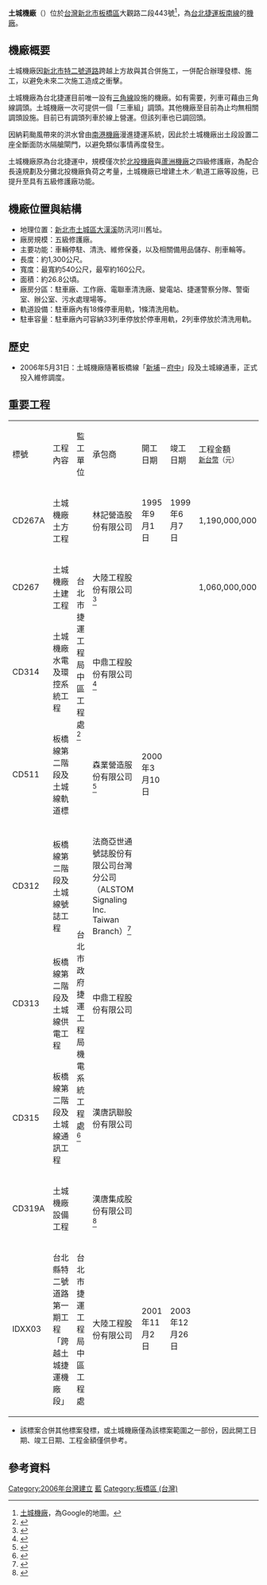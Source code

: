 {{noteTA
|G1=Transport
|T=zh-hant:土城機廠;zh-hans:土城机厂;
|1=zh-hant:土城機廠;zh-hans:土城机厂;
}}
'''土城機廠'''（{{lang-en|Tucheng Depot}}）位於[[臺灣|台灣]][[新北市|新北市]][[板橋區_(台灣)|板橋區]]大觀路二段443號<ref>[https://www.google.ca/maps/place/土城機廠/@24.993416,121.4421379,17.23z/data=!4m8!1m2!2m1!1z5Zyf5Z-O5qmf5bug!3m4!1s0x34681d4a34172081:0x7819e879b33f31bb!8m2!3d24.9932381!4d121.4421608?hl=zh-TW 土城機廠]，為Google的地圖。</ref>，為[[台北捷運|台北捷運]][[板南線|板南線]]的[[機廠|機廠]]。

==機廠概要==
土城機廠因[[台65線|新北市特二號道路]]跨越上方故與其合併施工，一併配合辦理發標、施工，以避免未來二次施工造成之衝擊。

土城機廠為台北捷運目前唯一設有[[三角線|三角線]]設施的機廠。如有需要，列車可藉由三角線調頭。土城機廠一次可提供一個「三車組」調頭。其他機廠至目前為止均無相關調頭設施。目前已有調頭列車於線上營運。但該列車也已調回頭。

因納莉颱風帶來的洪水曾由[[南港機廠|南港機廠]]漫進捷運系統，因此於土城機廠出土段設置二座全斷面防水隔艙閘門，以避免類似事情再度發生。

土城機廠原為台北捷運中，規模僅次於[[北投機廠|北投機廠]]與[[蘆洲機廠|蘆洲機廠]]之四級修護廠，為配合長遠規劃及分攤北投機廠負荷之考量，土城機廠已增建土木／軌道工廠等設施，已提升至具有五級修護廠功能。

==機廠位置與結構==
* 地理位置：[[新北市|新北市]][[土城區|土城區]][[大漢溪|大漢溪]]防汛河川舊址。
* 廠房規模：五級修護廠。
* 主要功能：車輛停駐、清洗、維修保養，以及相關備用品儲存、削車輪等。
* 長度：約1,300公尺。
* 寬度：最寬約540公尺，最窄約160公尺。
* 面積：約26.8公頃。
* 廠房分區：駐車廠、工作廠、電聯車清洗廠、變電站、捷運警察分隊、警衛室、辦公室、污水處理場等。
* 軌道設備：駐車廠內有18條停車用軌，1條清洗用軌。
* 駐車容量：駐車廠內可容納33列車停放於停車用軌，2列車停放於清洗用軌。

==歷史==
*2006年5月31日：土城機廠隨著板橋線「[[新埔站_(新北市)|新埔]]－[[府中站_(臺灣)|府中]]」段及土城線通車，正式投入維修調度。

==重要工程==
<!--部份資料查不到或欠缺，歡迎補充。-->
{| class="wikitable"
|-
| 標號
| 工程內容
| 監工單位
| 承包商
| 開工日期
| 竣工日期
| 工程金額<br /><small>[[新台幣|新台幣]]（元）</small>
|-
| CD267A
| 土城機廠土方工程
| rowspan=4 | 台北市捷運工程局中區工程處<ref>{{Cite web |url=http://www.cdpo.dorts.gov.tw/ |title=台北市捷運工程局中區工程處 |accessdate=2006-04-20 |archive-date=2006-04-20 |archive-url=https://web.archive.org/web/20060420070137/http://www.cdpo.dorts.gov.tw/ |dead-url=no }}</ref>
| 林記營造股份有限公司
| 1995年9月1日
| 1999年6月7日
| align="right" | 1,190,000,000
|-
| CD267
| 土城機廠土建工程
| 大陸工程股份有限公司<ref>{{Cite web |url=http://www.cec.com.tw/ |title=大陸工程股份有限公司 |access-date=2006-04-20 |archive-url=https://web.archive.org/web/20060415124043/http://www.cec.com.tw/ |archive-date=2006-04-15 |dead-url=yes }}</ref>
| 
| 
| align="right" | 1,060,000,000
|-
| CD314
| 土城機廠水電及環控系統工程
| 中鼎工程股份有限公司<ref>{{Cite web |url=http://www.ctci.com.tw/ |title=中鼎工程股份有限公司 |accessdate=2006-04-20 |archive-date=2019-12-10 |archive-url=https://web.archive.org/web/20191210204519/http://www.ctci.com.tw/ |dead-url=no }}</ref>
| 
| 
| align="right" | 
|-
| CD511{{ref|1}}
| 板橋線第二階段及土城線軌道標
| 森業營造服份有限公司<ref>{{Cite web |url=http://www.senyeh.com.tw/ |title=森業營造服份有限公司 |accessdate=2006-04-20 |archive-date=2014-05-16 |archive-url=https://web.archive.org/web/20140516195855/http://senyeh.com.tw/ |dead-url=yes }}</ref>
| 2000年3月10日
| 
| align="right" | 
|-
| CD312{{ref|1}}
| 板橋線第二階段及土城線號誌工程
| rowspan=4 | 台北市政府捷運工程局機電系統工程處<ref>{{Cite web |url=http://www.semp.dorts.gov.tw/ |title=台北市政府捷運工程局機電系統工程處 |accessdate=2014-10-08 |archive-date=2014-10-08 |archive-url=https://web.archive.org/web/20141008124947/http://www.semp.dorts.gov.tw/ |dead-url=no }}</ref>
| 法商亞世通號誌股份有限公司台灣分公司 （ALSTOM Signaling Inc. Taiwan Branch）<ref>{{Cite web |url=http://www.alstom.com/ |title=法商亞世通號誌股份有限公司台灣分公司 （ALSTOM Signaling Inc. Taiwan Branch） |accessdate=2020-10-04 |archive-date=2004-11-26 |archive-url=https://web.archive.org/web/20041126094400/http://www.transport.alstom.com/ |dead-url=yes }}</ref>
| 
| 
| align="right" | 
|-
| CD313{{ref|1}}
| 板橋線第二階段及土城線供電工程
| 中鼎工程股份有限公司
| 
| 
| align="right" | 
|-
| CD315{{ref|1}}
| 板橋線第二階段及土城線通訊工程
| 漢唐訊聯股份有限公司
| 
| 
| align="right" | 
|-
| CD319A
| 土城機廠設備工程
| 漢唐集成股份有限公司<ref>{{Cite web |url=http://www.uisco.com.tw/ |title=漢唐集成股份有限公司 |accessdate=2006-04-20 |archive-date=2020-10-26 |archive-url=https://web.archive.org/web/20201026095725/http://uisco.com.tw/ |dead-url=no }}</ref>
| 
| 
| align="right" | 
|-
| IDXX03
| 台北縣特二號道路第一期工程「跨越土城捷運機廠段」
| 台北市捷運工程局中區工程處 
| 大陸工程股份有限公司
| 2001年11月2日
| 2003年12月26日
| align="right" | 
|}
* {{note|1}}該標案合併其他標案發標，或土城機廠僅為該標案範圍之一部份，因此開工日期、竣工日期、工程金額僅供參考。

==參考資料==
{{reflist}}
{{台北捷運機廠}}

{{portal bar|臺灣|臺北|臺灣鐵路運輸|鐵路|城市軌道交通}}
[[Category:2006年台灣建立|Category:2006年台灣建立]]
[[Category:台北捷運機廠|藍]]
[[Category:板橋區_(台灣)|Category:板橋區 (台灣)]]